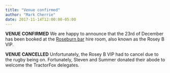 ```yaml
---
title: "Venue confirmed"
author: "Mark Cherrie"
date: 2017-11-14T12:00:00-05:00
---
```


**VENUE CONFIRMED**
We are happy to announce that the 23rd of December has been booked at the [Roseburn bar](https://www.roseburnbar.co.uk) hire room, also known as the Rosey B VIP.

**VENUE CANCELLED**
Unfortunately, the Rosey B VIP had to cancel due to the rugby being on. Fortunately, Steven and Summer donated their abode to welcome the TractorFox delegates. 